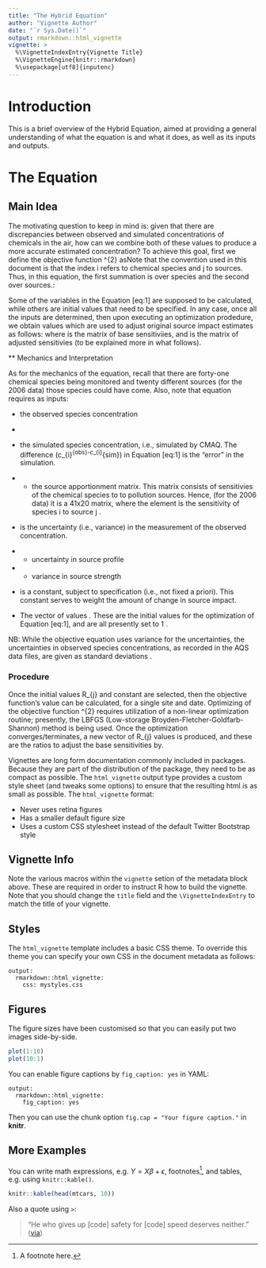 ```yaml
---
title: "The Hybrid Equation"
author: "Vignette Author"
date: "`r Sys.Date()`"
output: rmarkdown::html_vignette
vignette: >
  %\VignetteIndexEntry{Vignette Title}
  %\VignetteEngine{knitr::rmarkdown}
  %\usepackage[utf8]{inputenc}
---
```



# Introduction

This is a brief overview of the Hybrid Equation, aimed at providing a general understanding of what the equation is and what it does, as well as its inputs and outputs. 

# The Equation

## Main Idea

The motivating question to keep in mind is: given that there are discrepancies between observed and simulated concentrations of chemicals in the air, how can we combine both of these values to produce a more accurate estimated concentration? To achieve this goal, first we define the objective function \chi^{2}
  asNote that the convention used in this document is that the index i
  refers to chemical species and j
  to sources. Thus, in this equation, the first summation is over species and the second over sources.:

\deqn{
\chi^{2}=\sum_{i=1}^{N}\left[\frac{\left[c_{i}^{obs}-c_{i}^{sim}-\sum_{j=1}^{J}SA_{i,j}^{base}(R_{j}-1)\right]^{2}}{\sigma_{obs}^{2}+\sigma_{SP}^{2}}\right]+\Gamma\sum_{j=1}^{J}\frac{\ln(R_{j})^{2}}{\sigma_{\ln(R_{j})}^{2}}
}
 

Some of the variables in the Equation [eq:1] are supposed to be calculated, while others are initial values that need to be specified. In any case, once all the inputs are determined, then upon executing an optimization prodedure, we obtain values \eqn{R_{j}}
  which are used to adjust original source impact estimates as follows:
  \deqn{SA_{ij}^{adj}=R_{j}\cdot SA_{ij}^{base}}
where \eqn{SA^{base}} is the matrix of base sensitiviies, and \eqn{SA^{adj}} is the matrix of adjusted sensitivies (to be explained more in what follows). 

** Mechanics and Interpretation

As for the mechanics of the equation, recall that there are forty-one chemical species being monitored and twenty different sources (for the 2006 data) those species could have come. Also, note that equation requires as inputs:

* \eqn{c_{i}^{obs}}
  the observed species concentration

* \eqn{c_{i}^{sim}}
 - the simulated species concentration, i.e., simulated by CMAQ. The difference (c_{i}^{obs}-c_{i}^{sim})
  in Equation [eq:1] is the “error” in the simulation.

* \eqn{SA}
  - the source apportionment matrix. This matrix consists of sensitivies of the chemical species to to pollution sources. Hence, (for the 2006 data) it is a 41x20 matrix, where the element \eqn{SA_{ij}}
  is the sensitivity of species i
  to source j
 . 

* \eqn{\sigma_{obs}^{2}}
  is the uncertainty (i.e., variance) in the measurement of the observed concentration.

* \eqn{\sigma_{SP}^{2}}
  - uncertainty in source profile

* \eqn{\sigma_{\ln(R_{j})}^{2}}
  - variance in source strength 

* \eqn{\Gamma}
  is a constant, subject to specification (i.e., not fixed a priori). This constant serves to weight the amount of change in source impact. 

* The vector of values \eqn{R=(R_{1},R_{2},...,R_{20})}
 . These are the initial values for the optimization of Equation [eq:1], and are all presently set to 1
 .

NB: While the objective equation uses variance for the uncertainties, the uncertainties in observed species concentrations, as recorded in the AQS data files, are given as standard deviations \eqn{\sigma_{obs}}
 . 

### Procedure

Once the initial values R_{j}
  and constant \Gamma
  are selected, then the objective function's value can be calculated, for a single site and date. Optimizing of the objective function \chi^{2}
  requires utilization of a non-linear optimization routine; presently, the LBFGS (Low-storage Broyden-Fletcher-Goldfarb-Shannon) method is being used. Once the optimization converges/terminates, a new vector of R_{j}
  values is produced, and these are the ratios to adjust the base sensitivities by. 



Vignettes are long form documentation commonly included in packages. Because they are part of the distribution of the package, they need to be as compact as possible. The `html_vignette` output type provides a custom style sheet (and tweaks some options) to ensure that the resulting html is as small as possible. The `html_vignette` format:

- Never uses retina figures
- Has a smaller default figure size
- Uses a custom CSS stylesheet instead of the default Twitter Bootstrap style

## Vignette Info

Note the various macros within the `vignette` setion of the metadata block above. These are required in order to instruct R how to build the vignette. Note that you should change the `title` field and the `\VignetteIndexEntry` to match the title of your vignette.

## Styles

The `html_vignette` template includes a basic CSS theme. To override this theme you can specify your own CSS in the document metadata as follows:

    output: 
      rmarkdown::html_vignette:
        css: mystyles.css

## Figures

The figure sizes have been customised so that you can easily put two images side-by-side. 

```r
plot(1:10)
plot(10:1)
```

You can enable figure captions by `fig_caption: yes` in YAML:

    output:
      rmarkdown::html_vignette:
        fig_caption: yes

Then you can use the chunk option `fig.cap = "Your figure caption."` in **knitr**.

## More Examples

You can write math expressions, e.g. $Y = X\beta + \epsilon$, footnotes^[A footnote here.], and tables, e.g. using `knitr::kable()`.

```r
knitr::kable(head(mtcars, 10))
```

Also a quote using `>`:

> "He who gives up [code] safety for [code] speed deserves neither."
([via](https://twitter.com/hadleywickham/status/504368538874703872))



